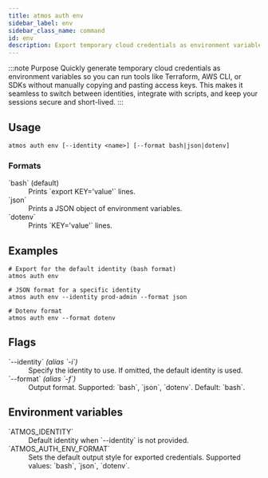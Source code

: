 ```yaml
---
title: atmos auth env
sidebar_label: env
sidebar_class_name: command
id: env
description: Export temporary cloud credentials as environment variables for the selected identity.
---
```


:::note Purpose
Quickly generate temporary cloud credentials as environment variables so you can run tools like Terraform, AWS CLI, or SDKs without manually copying and pasting access keys. This makes it seamless to switch between identities, integrate with scripts, and keep your sessions secure and short-lived.
:::

<Screengrab title="atmos auth env --help" slug="atmos-auth-env--help" />

## Usage

```shell
atmos auth env [--identity <name>] [--format bash|json|dotenv]
```


### Formats

<dl>
  <dt>`bash` (default)</dt>
  <dd>
    Prints `export KEY='value'` lines.
  </dd>

  <dt>`json`</dt>
  <dd>
    Prints a JSON object of environment variables.
  </dd>

  <dt>`dotenv`</dt>
  <dd>
    Prints `KEY='value'` lines.
  </dd>
</dl>


## Examples

```shell
# Export for the default identity (bash format)
atmos auth env

# JSON format for a specific identity
atmos auth env --identity prod-admin --format json

# Dotenv format
atmos auth env --format dotenv
```

## Flags

<dl>
  <dt>`--identity` <em>(alias `-i`)</em></dt>
  <dd>Specify the identity to use. If omitted, the default identity is used.</dd>

  <dt>`--format` <em>(alias `-f`)</em></dt>
  <dd>Output format. Supported: `bash`, `json`, `dotenv`. Default: `bash`.</dd>
</dl>

## Environment variables

<dl>
  <dt>`ATMOS_IDENTITY`</dt>
  <dd>Default identity when `--identity` is not provided.</dd>

  <dt>`ATMOS_AUTH_ENV_FORMAT`</dt>
  <dd>Sets the default output style for exported credentials. Supported values: `bash`, `json`, `dotenv`.</dd>
</dl>
